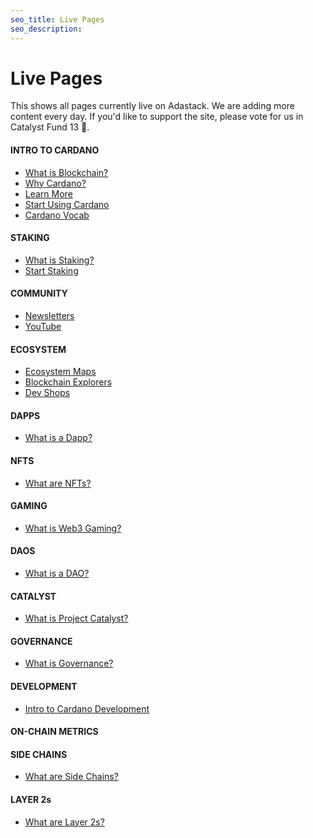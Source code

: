 ```yaml
---
seo_title: Live Pages
seo_description:
---
```


# Live Pages

This shows all pages currently live on Adastack. We are adding more content every day. If you'd like to support the site, please vote for us in Catalyst Fund 13 🙏.

#### INTRO TO CARDANO
- [What is Blockchain?](https://www.adastack.io/intro_to_cardano/what_is_blockchain)
- [Why Cardano?](https://www.adastack.io/intro_to_cardano/why_cardano)
- [Learn More](https://www.adastack.io/intro_to_cardano/learn_more)
- [Start Using Cardano](https://www.adastack.io/intro_to_cardano/start_using_cardano)
- [Cardano Vocab](https://www.adastack.io/intro_to_cardano/cardano_vocab)

#### STAKING
- [What is Staking?](https://www.adastack.io/staking/what_is_staking)
- [Start Staking](https://www.adastack.io/staking/start_staking)

#### COMMUNITY
- [Newsletters](https://www.adastack.io/community/newsletters)
- [YouTube](https://www.adastack.io/community/youtube)

#### ECOSYSTEM
- [Ecosystem Maps](https://www.adastack.io/ecosystem/ecosystem_maps)
- [Blockchain Explorers](https://www.adastack.io/ecosystem/blockchain_explorers)
- [Dev Shops](https://www.adastack.io/ecosystem/dev_shops)

#### DAPPS
- [What is a Dapp?](https://www.adastack.io/dapps/what_is_a_dapp)

#### NFTS
- [What are NFTs?](https://www.adastack.io/nfts/what_are_nfts)

#### GAMING
- [What is Web3 Gaming?](https://www.adastack.io/gaming/what_is_web3_gaming)

#### DAOS
- [What is a DAO?](https://www.adastack.io/daos/what_is_a_dao)

#### CATALYST
- [What is Project Catalyst?](https://www.adastack.io/catalyst/what_is_project_catalyst)

#### GOVERNANCE
- [What is Governance?](https://www.adastack.io/governance/what_is_governance)

#### DEVELOPMENT
- [Intro to Cardano Development](https://www.adastack.io/development/intro_to_cardano_development)

#### ON-CHAIN METRICS

#### SIDE CHAINS
- [What are Side Chains?](https://www.adastack.io/sidechains/what_are_sidechains)

#### LAYER 2s
- [What are Layer 2s?](https://www.adastack.io/layer_2s/what_are_layer_2s)